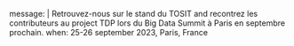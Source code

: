 message: |
  Retrouvez-nous sur le stand du TOSIT and recontrez les contributeurs au
  project TDP lors du Big Data Summit à Paris en septembre prochain.
when: 25-26 september 2023, Paris, France
